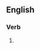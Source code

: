 ==English==

===Verb===
{{head|en|present participle}}

# {{present participle of|desiderate|lang=en|nocat=1}}